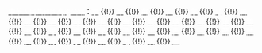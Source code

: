 <div class="center">[[Template:中国国家高速公路网|<span style="color:white;">中華人民共和國高速公路</span>]]：[[Template:北京市高速公路|<span style="color:white;">京</span>]] {{!}} [[Template:天津市高速公路|<span style="color:white;">津</span>]] {{!}} [[Template:河北省高速公路|<span style="color:white;">冀</span>]] {{!}} [[Template:山西省高速公路|<span style="color:white;">晋</span>]] {{!}} [[Template:内蒙古自治区高速公路|<span style="color:white;">蒙</span>]] {{!}} [[Template:辽宁省高速公路|<span style="color:white;">辽</span>]] {{!}} [[Template:吉林省高速公路|<span style="color:white;">吉</span>]] {{!}} [[Template:黑龙江省高速公路|<span style="color:white;">黑</span>]] {{!}} [[Template:上海市高速公路|<span style="color:white;">沪</span>]] {{!}} [[Template:江苏省高速公路|<span style="color:white;">苏</span>]] {{!}} [[Template:浙江省高速公路|<span style="color:white;">浙</span>]] {{!}} [[Template:山东省高速公路|<span style="color:white;">鲁</span>]] {{!}} [[Template:安徽省高速公路|<span style="color:white;">皖</span>]] {{!}} [[Template:江西省高速公路|<span style="color:white;">赣</span>]] {{!}} [[Template:福建省高速公路|<span style="color:white;">闽</span>]] {{!}} [[Template:河南省高速公路|<span style="color:white;">豫</span>]] {{!}} [[Template:湖北省高速公路|<span style="color:white;">鄂</span>]] {{!}} [[Template:湖南省高速公路|<span style="color:white;">湘</span>]] {{!}} [[Template:广东省高速公路|<span style="color:white;">粤</span>]] {{!}} [[Template:广西壮族自治区高速公路|<span style="color:white;">桂</span>]] {{!}} [[Template:海南省高速公路|<span style="color:white;">琼</span>]] {{!}} [[Template:重庆市高速公路|<span style="color:white;">渝</span>]] {{!}} [[Template:四川省高速公路|<span style="color:white;">川</span>]] {{!}} [[Template:贵州省高速公路|<span style="color:white;">贵</span>]] {{!}} [[Template:云南省高速公路|<span style="color:white;">云</span>]] {{!}} [[Template:西藏自治区高速公路|<span style="color:white;">藏</span>]] {{!}} [[Template:陕西省高速公路|<span style="color:white;">陕</span>]] {{!}} [[Template:甘肃省高速公路|<span style="color:white;">甘</span>]] {{!}} [[Template:青海省高速公路|<span style="color:white;">青</span>]] {{!}} [[Template:宁夏回族自治区高速公路|<span style="color:white;">宁</span>]] {{!}} [[Template:新疆维吾尔自治区高速公路|<span style="color:white;">新</span>]] {{!}} [[Template:香港特别行政区高速公路|<span style="color:white;">港</span>]] {{!}} [[Template:澳門特別行政區高速公路|<span style="color:white;">澳</span>]] {{!}} [[Template:台灣省高速公路 (中華人民共和國)|<span style="color:white;">臺</span>]]</div><noinclude>[[Category:中国各省高速公路导航模板| ]]</noinclude>